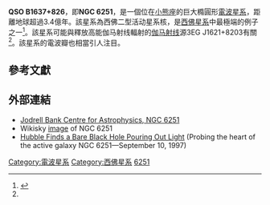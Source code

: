 {{Galaxy
  | name = [[类星体|QSO]] B1637+826
  | image = [[File:NGC_6251HST.jpg|200px]]
  | caption = 哈伯太空望遠鏡觀測QSO B1637+826的[[活动星系核|核心部分]] 
  | epoch = [[J2000|J2000]]
  | ra = {{RA|16|32|31.9700}}<ref name="ned">{{cite web
  | title=NASA/IPAC Extragalactic Database
  | work=Results for NGC 6251
  | url=http://nedwww.ipac.caltech.edu/cgi-bin/nph-objsearch?objname=NGC++6251&extend=no
  | accessdate=2006-10-26 }}</ref>
  | dec = {{DEC|+82|32|16.400}}<ref name="ned" /> 
  | constellation name = [[小熊座|小熊座]]
  | z = 0.02471<ref name="ned" />
  | type = E<ref name="ned" />
  | dist_ly = 3.4億[[光年|光年]]<ref name=converter>{{cite web
 |title=Distance and Length
 |publisher=Online-Unit-Converter.com
 |url=http://www.online-unit-converter.com/distance-and-length/
 |accessdate=2010-03-29
 |deadurl=yes
 |archiveurl=https://web.archive.org/web/20100330094009/http://www.online-unit-converter.com/distance-and-length/
 |archivedate=2010-03-30
 }}</ref>
  | appmag_v = 14.3<ref name=SIMBAD/>
  | size_v = 1.82´X1.55´
  | notes = 
  | names = [[星云和星团新总表|NGC]] 6251 , [[乌普萨拉总目录|UGC]] 10501 <br />, {{link-en|里昂－默東河外星系數據庫|Lyon-Meudon Extragalactic Database|LEDA}} 58472 , {{link-en|6C星表|Sixth Cambridge Survey of radio sources|6C}} 1636+8239
}}

'''QSO B1637+826 '''，即'''NGC 6251'''，是一個位在[[小熊座|小熊座]]的巨大橢圓形[[電波星系|電波星系]]，距離地球超過3.4億年。該星系為西佛二型活动星系核，是[[西佛星系|西佛星系]]中最極端的例子之一<ref name=SIMBAD>{{Cite web |url=http://simbad.u-strasbg.fr/simbad/sim-id?protocol=html&Ident=QSO+B1637%2B826 |title=SIMBAD |accessdate=2008-04-28 |archive-date=2013-12-19 |archive-url=https://web.archive.org/web/20131219013155/http://simbad.u-strasbg.fr/simbad/sim-id?protocol=html&Ident=QSO+B1637%2B826 |dead-url=no }}</ref>。該星系可能與釋放高能伽马射线輻射的[[伽马射线|伽马射线]]源3EG J1621+8203有關<ref name=SIMBAD/>。該星系的電波瓣也相當引人注目。

== 參考文獻 ==
{{reflist}}

== 外部連結 ==
* [http://www.jb.man.ac.uk/atlas/object/NGC6251.html Jodrell Bank Centre for Astrophysics, NGC 6251]{{Wayback|url=http://www.jb.man.ac.uk/atlas/object/NGC6251.html |date=20080508233620 }}
* Wikisky [http://www.wikisky.org/?ra=16.542166&de=82.538055&zoom=10&show_grid=1&show_constellation_lines=1&show_constellation_boundaries=1&show_const_names=0&show_galaxies=1&show_box=1&box_ra=16.542166&box_de=82.538055&box_width=7.7640448&box_height=7.7640448&box_var_size=1&img_source=DSS2 image]{{Wayback|url=http://www.wikisky.org/?ra=16.542166&de=82.538055&zoom=10&show_grid=1&show_constellation_lines=1&show_constellation_boundaries=1&show_const_names=0&show_galaxies=1&show_box=1&box_ra=16.542166&box_de=82.538055&box_width=7.7640448&box_height=7.7640448&box_var_size=1&img_source=DSS2 |date=20150402105334 }} of NGC 6251
* [http://hubblesite.org/newscenter/archive/releases/1997/28 Hubble Finds a Bare Black Hole Pouring Out Light]{{Wayback|url=http://hubblesite.org/newscenter/archive/releases/1997/28 |date=20150704033605 }} (Probing the heart of the active galaxy NGC 6251—September 10, 1997)

{{類星體小作品}}
[[Category:電波星系|Category:電波星系]]
[[Category:西佛星系|Category:西佛星系]]
[[Category:小熊座NGC天體|6251]]
